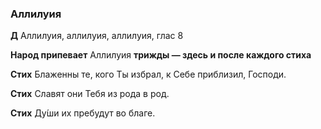 ### Аллилуия

**Д** Аллилуия, аллилуия, аллилуия, глас 8

**Народ припевает** Аллилуия **трижды — здесь и после каждого стиха**

**Стих** Блаженны те, кого Ты избрал, к Себе приблизил, Господи.

**Стих** Славят они Тебя из рода в род.

**Стих** Ду́ши их пребудут во благе.
